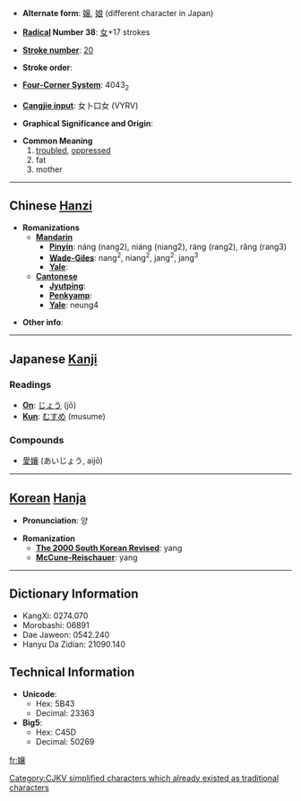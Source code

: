 * '''Alternate form''': [[嬢]], [[娘]] (different character in Japan)

* '''[[Wiktionary:Chinese radical index| Radical]] Number 38''': [[Wiktionary:Chinese radical index 女|女]]+17 strokes

* '''[[Wiktionary:Chinese total strokes index|Stroke number]]''': [[Wiktionary:Chinese total strokes index 20|20]]

* '''Stroke order''': 

* '''[[Wiktionary:Chinese four corner index|Four-Corner System]]''': 4043<sub>2</sub>

* '''[[Wiktionary:Chinese Cangjie index|Cangjie input]]''': 女卜口女 (VYRV)

* '''Graphical Significance and Origin''': 

* '''Common Meaning'''
*# [[trouble]]d, [[oppress]]ed
*# fat
*# mother

----

== Chinese [[Hanzi]] ==

* '''Romanizations'''
** '''[[Mandarin]]'''
*** '''[[Pinyin]]''': náng (nang2), niáng (niang2), ráng (rang2), rǎng (rang3)
*** '''[[Wade-Giles]]''': nang<sup>2</sup>, niang<sup>2</sup>, jang<sup>2</sup>, jang<sup>3</sup>
*** '''[[Yale]]''': 
** '''[[Cantonese]]'''
*** '''[[Jyutping]]''':
*** '''[[Penkyamp]]''': 
*** '''[[Yale]]''': neung4

* '''Other info''': 

----

== Japanese [[Kanji]] ==

===Readings===
* '''[[On]]''': [[じょう]] (jō)
* '''[[Kun]]''': [[むすめ]] (musume)
===Compounds===
*[[愛孃]] (あいじょう, aijō)
----

== [[Korean]] [[Hanja]] ==

* '''Pronunciation''': 양

* '''Romanization'''
** '''[[The 2000 South Korean Revised Romanization|The 2000 South Korean Revised]]''': yang
** '''[[McCune-Reischauer]]''': yang

----

== Dictionary Information ==

* KangXi: 0274.070
* Morobashi: 06891
* Dae Jaweon: 0542.240
* Hanyu Da Zidian: 21090.140

== Technical Information ==

* '''Unicode''':
** Hex: 5B43
** Decimal: 23363
* '''Big5''':
** Hex: C45D
** Decimal: 50269

[[Category:CJKV simplified characters which already existed as traditional characters]]

[[fr:孃]]
